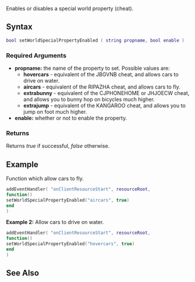 
{{Client function}}

Enables or disables a special world property (cheat).

==Syntax==
<syntaxhighlight lang="lua">bool setWorldSpecialPropertyEnabled ( string propname, bool enable )</syntaxhighlight>

===Required Arguments===
*'''propname:''' the name of the property to set. Possible values are:
**'''hovercars''' - equivalent of the JBGVNB cheat, and allows cars to drive on water.
**'''aircars''' - equivalent of the RIPAZHA cheat, and allows cars to fly.
**'''extrabunny''' - equivalent of the CJPHONEHOME or JHJOECW cheat, and allows you to bunny hop on bicycles much higher.
**'''extrajump''' - equivalent of the KANGAROO cheat, and allows you to jump on foot much higher.
*'''enable:''' whether or not to enable the property.

===Returns===
Returns ''true'' if successful, ''false'' otherwise.

==Example==

Function which allow cars to fly.

<section name="Client" class="client" show="true">
<syntaxhighlight lang="lua">
addEventHandler( "onClientResourceStart", resourceRoot,
function()
setWorldSpecialPropertyEnabled("aircars", true)
end
)
</syntaxhighlight>
</section>

'''Example 2:'''  
Allow cars to drive on water.
<section name="Client" class="client" show="true">
<syntaxhighlight lang="lua">
addEventHandler( "onClientResourceStart", resourceRoot,
function()
setWorldSpecialPropertyEnabled("hovercars", true)
end
)</syntaxhighlight>
</section>

==See Also==
{{Client world functions}}